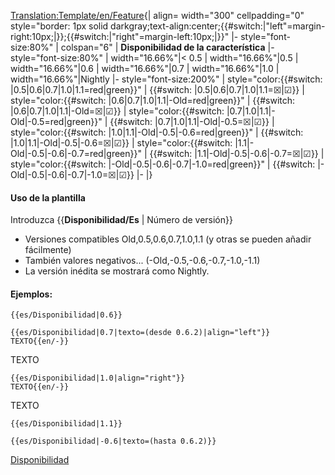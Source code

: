 <noinclude>[[Translation:Template/en/Feature]]</noinclude><noinclude></noinclude><includeonly>{| align={{{align|"center"}}} width="300" cellpadding="0" style="border: 1px solid darkgray;text-align:center;{{#switch:{{{align|}}}|"left"=margin-right:10px;|}};{{#switch:{{{align|}}}|"right"=margin-left:10px;|}}"
|- style="font-size:80%"
| colspan="6" | '''Disponibilidad de la característica''' {{{texto|}}}
|- style="font-size:80%"
| width="16.66%"|< 0.5
| width="16.66%"|0.5
| width="16.66%"|0.6
| width="16.66%"|0.7
| width="16.66%"|1.0
| width="16.66%"|Nightly
|- style="font-size:200%"
| style="color:{{#switch: {{{1|}}}|0.5|0.6|0.7|1.0|1.1=red|green}}" | {{#switch: {{{1|}}}|0.5|0.6|0.7|1.0|1.1=&#9746;|&#9745;}}
| style="color:{{#switch: {{{1|}}}|0.6|0.7|1.0|1.1|-Old=red|green}}" | {{#switch: {{{1|}}}|0.6|0.7|1.0|1.1|-Old=&#9746;|&#9745;}}
| style="color:{{#switch: {{{1|}}}|0.7|1.0|1.1|-Old|-0.5=red|green}}" | {{#switch: {{{1|}}}|0.7|1.0|1.1|-Old|-0.5=&#9746;|&#9745;}}
| style="color:{{#switch: {{{1|}}}|1.0|1.1|-Old|-0.5|-0.6=red|green}}" | {{#switch: {{{1|}}}|1.0|1.1|-Old|-0.5|-0.6=&#9746;|&#9745;}}
| style="color:{{#switch: {{{1|}}}|1.1|-Old|-0.5|-0.6|-0.7=red|green}}" | {{#switch: {{{1|}}}|1.1|-Old|-0.5|-0.6|-0.7=&#9746;|&#9745;}}
| style="color:{{#switch: {{{1|}}}|-Old|-0.5|-0.6|-0.7|-1.0=red|green}}" | {{#switch: {{{1|}}}|-Old|-0.5|-0.6|-0.7|-1.0=&#9746;|&#9745;}}
|-
|}</includeonly><noinclude>

====Uso de la plantilla====
Introduzca <nowiki>{{</nowiki>'''Disponibilidad/Es'''<nowiki> | Número de versión}}</nowiki>
*Versiones compatibles Old,0.5,0.6,0.7,1.0,1.1 (y otras se pueden añadir fácilmente)
*También valores negativos... (-Old,-0.5,-0.6,-0.7,-1.0,-1.1)
*La versión inédita se mostrará como Nightly.

====Ejemplos:====
<pre>{{es/Disponibilidad|0.6}}</pre>
{{es/Disponibilidad|0.6}}
<pre>{{es/Disponibilidad|0.7|texto=(desde 0.6.2)|align="left"}}
TEXTO{{en/-}}</pre>
{{es/Disponibilidad|0.7|texto=(desde 0.6.2)|align="left"}}
TEXTO{{en/-}}
<pre>{{es/Disponibilidad|1.0|align="right"}}
TEXTO{{en/-}}</pre>
{{es/Disponibilidad|1.0|align="right"}}
TEXTO{{en/-}}
<pre>{{es/Disponibilidad|1.1}}</pre>
{{es/Disponibilidad|1.1}}
<pre>{{es/Disponibilidad|-0.6|texto=(hasta 0.6.2)}}</pre>
{{es/Disponibilidad|-0.6|texto=(hasta 0.6.2)}}


[[Category:es/Plantillas|Disponibilidad]]
</noinclude>